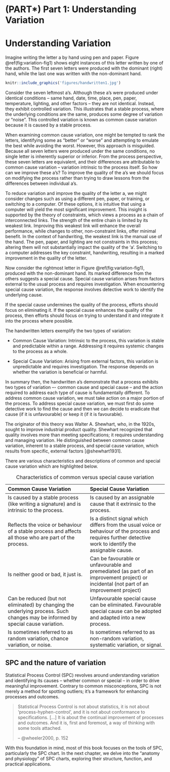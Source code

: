 # (PART\*) Part 1: Understanding Variation {-}

# Understanding Variation {#variation}

Imagine writing the letter a by hand using pen and paper. Figure \@ref(fig:variation-fig1) shows eight instances of this letter written by one of the authors. The first seven letters were produced with the dominant (right) hand, while the last one was written with the non-dominant hand.

```r
knitr::include_graphics('figures/handwritten1.jpg')
```

Consider the seven leftmost a's. Although these a's were produced under identical conditions -- same hand, date, time, place, pen, paper, temperature, lighting, and other factors -- they are not identical. Instead, they exhibit controlled variation. This illustrates that a stable process, where the underlying conditions are the same, produces some degree of variation or "noise". This controlled variation is known as common cause variation because it is caused by a stable process.

When examining common cause variation, one might be tempted to rank the letters, identifying some as "better" or "worse" and attempting to emulate the best while avoiding the worst. However, this approach is misguided. Because all seven letters were produced under the same conditions, no single letter is inherently superior or inferior. From the process perspective, these seven letters are equivalent, and their differences are attributable to common cause variation -- variation intrinsic to the process itself. So how can we improve these a's?  To improve the quality of the a's we should focus on modifying the process rather than trying to draw lessons from the differences between individual a's.

To reduce variation and improve the quality of the letter a, we might consider changes such as using a different pen, paper, or training, or switching to a computer. Of these options, it is intuitive that using a computer will yield the most significant improvement. This insight is supported by the theory of constraints, which views a process as a chain of interconnected links. The strength of the entire chain is limited by its weakest link. Improving this weakest link will enhance the overall performance, while changes to other, non-constraint links, offer minimal benefit. In the context of handwriting, the weakest link is the manual use of the hand. The pen, paper, and lighting are not constraints in this process; altering them will not substantially impact the quality of the 'a'. Switching to a computer addresses the key constraint, handwriting, resulting in a marked improvement in the quality of the letter.

Now consider the rightmost letter in Figure \@ref(fig:variation-fig1), produced with the non-dominant hand. Its marked difference from the others suggests a special cause. Special cause variation arises from factors external to the usual process and requires investigation. When encountering special cause variation, the response involves detective work to identify the underlying cause.

If the special cause undermines the quality of the process, efforts should focus on eliminating it.
If the special cause enhances the quality of the process, then efforts should focus on trying to understand it and integrate it into the process where possible.

The handwritten letters exemplify the two types of variation:

* Common Cause Variation: Intrinsic to the process, this variation is stable and predictable within a range. Addressing it requires systemic changes to the process as a whole.

* Special Cause Variation: Arising from external factors, this variation is unpredictable and requires investigation. The response depends on whether the variation is beneficial or harmful.

In summary then, the handwritten a's demonstrate that a process exhibits two types of variation –- common cause and special cause -- and the action required to address each type of cause is fundamentally different. To address common cause variation, we must take action on a major portion of the process. To address special cause variation, we must first do some detective work to find the cause and then we can decide to eradicate that cause (if it is unfavourable) or keep it (if it is favourable).

The originator of this theory was Walter A. Shewhart, who, in the 1920s, sought to improve industrial product quality. Shewhart recognized that quality involves more than meeting specifications; it requires understanding and managing variation. He distinguished between common cause variation, inherent to a stable process, and special cause variation, which results from specific, external factors [@shewhart1931].

There are various characteristics and descriptions of common and special cause variation which are highlighted below.

--------------------------------------------------------------------------------
Common Cause Variation                    Special Cause Variation
----------------------------------------  --------------------------------------
Is caused by a stable process (like       Is caused by an assignable cause that
writing a signature) and is intrinsic     it extrinsic to the process.
to the process.
                                          
Reflects the voice or behaviour of a      Is a distinct signal which differs
stable process and affects all those      from the usual voice or behaviour of
who are part of the process.              the process and requires further
                                          detective work to identify the
                                          assignable cause.

Is neither good or bad, it just is.       Can be favourable or unfavourable and
                                          premediated (as part of an improvement
                                          project) or incidental (not part of an
                                          improvement project)
                                          
Can be reduced (but not eliminated) by    Unfavourable special cause can be
changing the underlying process.          eliminated. Favourable special cause
Such changes may be informed by           can be adopted and adapted into a new
special cause variation.                  process.

Is sometimes referred to as random        Is sometimes referred to as non-random
variation, chance variation, or noise.    variation, systematic variation, or
                                          signal.
--------------------------------------------------------------------------------
Table: Characteristics of common versus special cause variation

## SPC and the nature of variation

Statistical Process Control (SPC) revolves around understanding variation and identifying its causes -- whether common or special -- in order to drive meaningful improvement. Contrary to common misconceptions, SPC is not merely a method for spotting outliers; it’s a framework for enhancing processes and outcomes.

>Statistical Process Control is not about statistics, it is not about 'process-hyphen-control', and it is not about conformance to specifications. […] It is about the continual improvement of processes and outcomes. And it is, first and foremost, a way of thinking with some tools attached.
>
>-- @wheeler2000, p. 152

With this foundation in mind, most of this book focuses on the tools of SPC, particularly the SPC chart. In the next chapter, we delve into the “anatomy and physiology” of SPC charts, exploring their structure, function, and practical applications.


